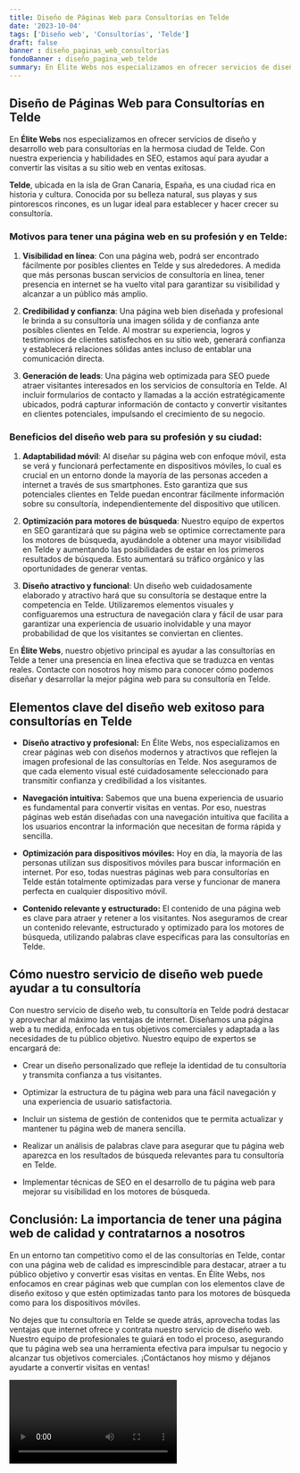 ```yaml
---
title: Diseño de Páginas Web para Consultorías en Telde
date: '2023-10-04'
tags: ['Diseño web', 'Consultorías', 'Telde']
draft: false
banner : diseño_paginas_web_consultorías
fondoBanner : diseño_pagina_web_telde
summary: En Élite Webs nos especializamos en ofrecer servicios de diseño y desarrollo web para consultorías en la hermosa ciudad de Telde. Con nuestra experiencia y habilidades en SEO, estamos aquí para ayudar a convertir las visitas a su sitio web en ventas exitosas. 
---
```


## Diseño de Páginas Web para Consultorías en Telde

En **Élite Webs** nos especializamos en ofrecer servicios de diseño y desarrollo web para consultorías en la hermosa ciudad de Telde. Con nuestra experiencia y habilidades en SEO, estamos aquí para ayudar a convertir las visitas a su sitio web en ventas exitosas. 

**Telde**, ubicada en la isla de Gran Canaria, España, es una ciudad rica en historia y cultura. Conocida por su belleza natural, sus playas y sus pintorescos rincones, es un lugar ideal para establecer y hacer crecer su consultoría. 

### Motivos para tener una página web en su profesión y en Telde:

1. **Visibilidad en línea**: Con una página web, podrá ser encontrado fácilmente por posibles clientes en Telde y sus alrededores. A medida que más personas buscan servicios de consultoría en línea, tener presencia en internet se ha vuelto vital para garantizar su visibilidad y alcanzar a un público más amplio.

2. **Credibilidad y confianza**: Una página web bien diseñada y profesional le brinda a su consultoría una imagen sólida y de confianza ante posibles clientes en Telde. Al mostrar su experiencia, logros y testimonios de clientes satisfechos en su sitio web, generará confianza y establecerá relaciones sólidas antes incluso de entablar una comunicación directa.

3. **Generación de leads**: Una página web optimizada para SEO puede atraer visitantes interesados en los servicios de consultoría en Telde. Al incluir formularios de contacto y llamadas a la acción estratégicamente ubicados, podrá capturar información de contacto y convertir visitantes en clientes potenciales, impulsando el crecimiento de su negocio.

### Beneficios del diseño web para su profesión y su ciudad:

1. **Adaptabilidad móvil**: Al diseñar su página web con enfoque móvil, esta se verá y funcionará perfectamente en dispositivos móviles, lo cual es crucial en un entorno donde la mayoría de las personas acceden a internet a través de sus smartphones. Esto garantiza que sus potenciales clientes en Telde puedan encontrar fácilmente información sobre su consultoría, independientemente del dispositivo que utilicen.

2. **Optimización para motores de búsqueda**: Nuestro equipo de expertos en SEO garantizará que su página web se optimice correctamente para los motores de búsqueda, ayudándole a obtener una mayor visibilidad en Telde y aumentando las posibilidades de estar en los primeros resultados de búsqueda. Esto aumentará su tráfico orgánico y las oportunidades de generar ventas.

3. **Diseño atractivo y funcional**: Un diseño web cuidadosamente elaborado y atractivo hará que su consultoría se destaque entre la competencia en Telde. Utilizaremos elementos visuales y configuaremos una estructura de navegación clara y fácil de usar para garantizar una experiencia de usuario inolvidable y una mayor probabilidad de que los visitantes se conviertan en clientes.

En **Élite Webs**, nuestro objetivo principal es ayudar a las consultorías en Telde a tener una presencia en línea efectiva que se traduzca en ventas reales. Contacte con nosotros hoy mismo para conocer cómo podemos diseñar y desarrollar la mejor página web para su consultoría en Telde.

<GifSeo />

<Cta />

## Elementos clave del diseño web exitoso para consultorías en Telde

- **Diseño atractivo y profesional:** En Élite Webs, nos especializamos en crear páginas web con diseños modernos y atractivos que reflejen la imagen profesional de las consultorías en Telde. Nos aseguramos de que cada elemento visual esté cuidadosamente seleccionado para transmitir confianza y credibilidad a los visitantes.

- **Navegación intuitiva:** Sabemos que una buena experiencia de usuario es fundamental para convertir visitas en ventas. Por eso, nuestras páginas web están diseñadas con una navegación intuitiva que facilita a los usuarios encontrar la información que necesitan de forma rápida y sencilla.

- **Optimización para dispositivos móviles:** Hoy en día, la mayoría de las personas utilizan sus dispositivos móviles para buscar información en internet. Por eso, todas nuestras páginas web para consultorías en Telde están totalmente optimizadas para verse y funcionar de manera perfecta en cualquier dispositivo móvil.

- **Contenido relevante y estructurado:** El contenido de una página web es clave para atraer y retener a los visitantes. Nos aseguramos de crear un contenido relevante, estructurado y optimizado para los motores de búsqueda, utilizando palabras clave específicas para las consultorías en Telde.

## Cómo nuestro servicio de diseño web puede ayudar a tu consultoría

Con nuestro servicio de diseño web, tu consultoría en Telde podrá destacar y aprovechar al máximo las ventajas de internet. Diseñamos una página web a tu medida, enfocada en tus objetivos comerciales y adaptada a las necesidades de tu público objetivo. Nuestro equipo de expertos se encargará de:

- Crear un diseño personalizado que refleje la identidad de tu consultoría y transmita confianza a tus visitantes.

- Optimizar la estructura de tu página web para una fácil navegación y una experiencia de usuario satisfactoria.

- Incluir un sistema de gestión de contenidos que te permita actualizar y mantener tu página web de manera sencilla.

- Realizar un análisis de palabras clave para asegurar que tu página web aparezca en los resultados de búsqueda relevantes para tu consultoría en Telde.

- Implementar técnicas de SEO en el desarrollo de tu página web para mejorar su visibilidad en los motores de búsqueda.

## Conclusión: La importancia de tener una página web de calidad y contratarnos a nosotros

En un entorno tan competitivo como el de las consultorías en Telde, contar con una página web de calidad es imprescindible para destacar, atraer a tu público objetivo y convertir esas visitas en ventas. En Élite Webs, nos enfocamos en crear páginas web que cumplan con los elementos clave de diseño exitoso y que estén optimizadas tanto para los motores de búsqueda como para los dispositivos móviles.

No dejes que tu consultoría en Telde se quede atrás, aprovecha todas las ventajas que internet ofrece y contrata nuestro servicio de diseño web. Nuestro equipo de profesionales te guiará en todo el proceso, asegurando que tu página web sea una herramienta efectiva para impulsar tu negocio y alcanzar tus objetivos comerciales. ¡Contáctanos hoy mismo y déjanos ayudarte a convertir visitas en ventas!

<Video />

<CtaBot job='Consultorías' city='Telde'/>

<Gmaps query='Telde+españa+maps' />
